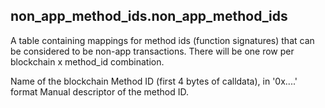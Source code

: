 ## non_app_method_ids.non_app_method_ids 
A table containing mappings for method ids (function signatures) that can be considered to be non-app transactions.  There will be one row per blockchain x method_id combination.


<ParamField path="blockchain">
Name of the blockchain
</ParamField>
<ParamField path="method_id">
Method ID (first 4 bytes of calldata), in &#x27;0x....&#x27; format
</ParamField>
<ParamField path="method_descriptor">
Manual descriptor of the method ID.
</ParamField>
